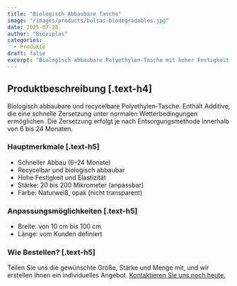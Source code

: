 ```yaml
---
title: "Biologisch Abbaubare Tasche"
image: "/images/products/bolsas-biodegradables.jpg"
date: 2025-07-28
author: "Bioxiplas"
categories:
  - Produkte
draft: false
excerpt: "Biologisch abbaubare Polyethylen-Tasche mit hoher Festigkeit und Elastizität. Stärke: 20–200 Mikrometer."
---
```


## Produktbeschreibung [.text-h4]

Biologisch abbaubare und recycelbare Polyethylen-Tasche. Enthält Additive, die eine schnelle Zersetzung unter normalen Wetterbedingungen ermöglichen. Die Zersetzung erfolgt je nach Entsorgungsmethode innerhalb von 6 bis 24 Monaten.

### Hauptmerkmale [.text-h5]

- Schneller Abbau (6–24 Monate)
- Recycelbar und biologisch abbaubar
- Hohe Festigkeit und Elastizität
- Stärke: 20 bis 200 Mikrometer (anpassbar)
- Farbe: Naturweiß, opak (nicht transparent)

### Anpassungsmöglichkeiten [.text-h5]

- Breite: von 10 cm bis 100 cm
- Länge: vom Kunden definiert

### Wie Bestellen? [.text-h5]

Teilen Sie uns die gewünschte Größe, Stärke und Menge mit, und wir erstellen Ihnen ein individuelles Angebot. <u>Kontaktieren Sie uns noch heute.</u>

